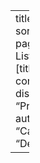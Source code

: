 ---
title: "Listings Custom"
listing:
  sort-ui: true
  filter-ui: true
  page-size: 10
  template: ListCustom.ejs
  fields: [title,author,subtitle,web,price]
  contents: 
   - oildata.yml
  field-display-names:
    title: "Producto"
    subtitle: Capacitat
    author: "Origen"
    categories: "Categoria"
    description: "Desc"
    price: "Preu"
  
---